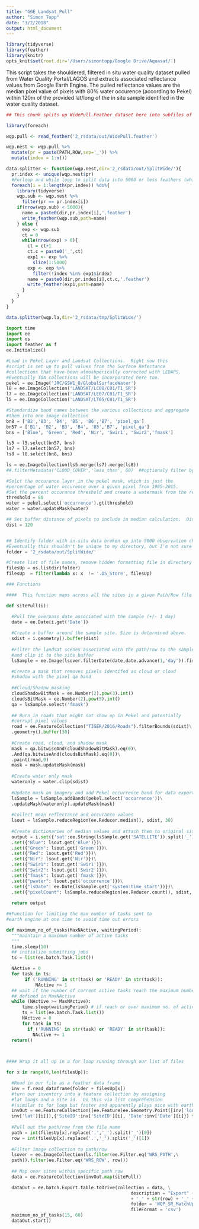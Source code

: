 ```yaml
---
title: "GGE_Landsat_Pull"
author: "Simon Topp"
date: "3/2/2018"
output: html_document
---
```


```r
library(tidyverse)
library(feather)
library(knitr)
opts_knit$set(root.dir='/Users/simontopp/Google Drive/Aquasat/')

```

This script takes the shouldered, filtered in situ water quality dataset pulled from Water Quality Portal/LAGOS and extracts associated reflectance values from Google Earth Engine.  The pulled reflectance values are the median pixel value of pixels with 80% water occurence (according to Pekel) within 120m of the provided lat/long of the in situ sample identified in the water quality dataset. 


```r
## This chunk splits up WidePull.Feather dataset here into subfiles of 5000 observations labeled by path/row.

library(foreach)

wqp.pull <- read_feather('2_rsdata/out/WidePull.feather')

wqp.nest <- wqp.pull %>%
  mutate(pr = paste(PATH,ROW,sep='_')) %>%
  mutate(index = 1:n())

data.splitter <- function(wqp.nest,dir='2_rsdata/out/SplitWide/'){
  pr.index <- unique(wqp.nest$pr)
  #Forloop and while loop to split data into 5000 or less feathers (which is a data requirement of GEE.)
  foreach(i = 1:length(pr.index)) %do%{
    library(tidyverse)
    wqp.sub <- wqp.nest %>%
      filter(pr == pr.index[i])
    if(nrow(wqp.sub) < 5000){
      name = paste0(dir,pr.index[i],'.feather')
      write_feather(wqp.sub,path=name)
    } else {
      exp <- wqp.sub
      ct = 0
      while(nrow(exp) > 0){
        ct = ct+1
        ct.c = paste0('_',ct)
        exp1 <- exp %>%
          slice(1:5000)
        exp <- exp %>%
          filter(!index %in% exp1$index)
        name = paste0(dir,pr.index[i],ct.c,'.feather')
        write_feather(exp1,path=name)
      }
    }
  }
}

data.splitter(wqp.la,dir='2_rsdata/tmp/SplitWide/')

```


```python
import time
import ee
import os
import feather as f
ee.Initialize()

#Load in Pekel Layer and Landsat Collections.  Right now this 
#script is set up to pull values from the Surface Refectance 
#collections that have been atmoshperically corrected with LEDAPS.  
#Eventually TOA collections will be incorporated here too.
pekel = ee.Image('JRC/GSW1_0/GlobalSurfaceWater')
l8 = ee.ImageCollection('LANDSAT/LC08/C01/T1_SR')
l7 = ee.ImageCollection('LANDSAT/LE07/C01/T1_SR')
l5 = ee.ImageCollection('LANDSAT/LT05/C01/T1_SR')

#Standardize band names between the various collections and aggregate 
#them into one image collection
bn8 = ['B2','B3', 'B4', 'B5', 'B6','B7', 'pixel_qa']
bn57 = ['B1', 'B2', 'B3', 'B4', 'B5','B7', 'pixel_qa']
bns = ['Blue', 'Green', 'Red', 'Nir', 'Swir1', 'Swir2','fmask']

ls5 = l5.select(bn57, bns)
ls7 = l7.select(bn57, bns)
ls8 = l8.select(bn8, bns)

ls = ee.ImageCollection(ls5.merge(ls7).merge(ls8))
##.filterMetadata('CLOUD_COVER','less_than', 60)  ##optionaly filter by cloud cover

#Selct the occurence layer in the pekel mask, which is just the 
#percentage of water occurence over a given pixel from 1985-2015.
#Set the percent occurance threshold and create a watermask from the result.
threshold = 80
water = pekel.select('occurrence').gt(threshold)
water = water.updateMask(water)

## Set buffer distance of pixels to include in median calculation.  Distance is in meters from supplied sample point.  
dist = 120


## Identify folder with in-situ data broken up into 5000 observation chunks by path/row
#Eventually this shouldn't be unique to my directory, but I'm not sure how to get python to use the default working directory.
folder = '2_rsdata/out/SplitWide/'

#Create list of file names, remove hidden formatting file in directory
filesUp = os.listdir(folder)
filesUp  = filter(lambda x: x  != '.DS_Store', filesUp)

### Functions

####  This function maps across all the sites in a given Path/Row file

def sitePull(i):

  #Pull the overpass date associated with the sample (+/- 1 day)
  date = ee.Date(i.get('Date'))
    
  #Create a buffer around the sample site. Size is determined above.
  sdist = i.geometry().buffer(dist)
    
  #Filter the landsat scenes associated with the path/row to the sample date
  #and clip it to the site buffer
  lsSample = ee.Image(lsover.filterDate(date,date.advance(1,'day')).first()).clip(sdist)

  #Create a mask that removes pixels identifed as cloud or cloud 
  #shadow with the pixel qa band
    
  ##Cloud/Shadow masking  
  cloudShadowBitMask = ee.Number(2).pow(3).int()
  cloudsBitMask = ee.Number(2).pow(5).int()
  qa = lsSample.select('fmask')
    
  ## Burn in roads that might not show up in Pekel and potentially 
  #corrupt pixel values  
  road = ee.FeatureCollection("TIGER/2016/Roads").filterBounds(sdist)\
  .geometry().buffer(30)  
    
  #Create road, cloud, and shadow mask
  mask = qa.bitwiseAnd(cloudShadowBitMask).eq(0)\
  .And(qa.bitwiseAnd(cloudsBitMask).eq(0))\
  .paint(road,0)
  mask = mask.updateMask(mask)
 
  #Create water only mask
  wateronly = water.clip(sdist)
    
  #Update mask on imagery and add Pekel occurrence band for data export.
  lsSample = lsSample.addBands(pekel.select('occurrence'))\
  .updateMask(wateronly).updateMask(mask)
    
  #Collect mean reflectance and occurance values
  lsout = lsSample.reduceRegion(ee.Reducer.median(), sdist, 30)
    
  #Create dictionaries of median values and attach them to original site feature.
  output = i.set({'sat':ee.String(lsSample.get('SATELLITE')).split('_').get(1)})\
  .set({"Blue": lsout.get('Blue')})\
  .set({"Green": lsout.get('Green')})\
  .set({"Red": lsout.get('Red')})\
  .set({"Nir": lsout.get('Nir')})\
  .set({"Swir1": lsout.get('Swir1')})\
  .set({"Swir2": lsout.get('Swir2')})\
  .set({"fmask": lsout.get('fmask')})\
  .set({"pwater": lsout.get('occurrence')})\
  .set({"lsDate": ee.Date(lsSample.get('system:time_start'))})\
  .set({"pixelCount": lsSample.reduceRegion(ee.Reducer.count(), sdist, 30).get('Blue')})
  
  return output

##Function for limiting the max number of tasks sent to
#earth engine at one time to avoid time out errors

def maximum_no_of_tasks(MaxNActive, waitingPeriod):
  """maintain a maximum number of active tasks
  """
  time.sleep(10)
  ## initialize submitting jobs
  ts = list(ee.batch.Task.list())

  NActive = 0
  for task in ts:
       if ('RUNNING' in str(task) or 'READY' in str(task)):
           NActive += 1
  ## wait if the number of current active tasks reach the maximum number
  ## defined in MaxNActive
  while (NActive >= MaxNActive):
      time.sleep(waitingPeriod) # if reach or over maximum no. of active tasks, wait for 2min and check again
      ts = list(ee.batch.Task.list())
      NActive = 0
      for task in ts:
        if ('RUNNING' in str(task) or 'READY' in str(task)):
          NActive += 1
  return()
    


#### Wrap it all up in a for loop running through our list of files

for x in range(0,len(filesUp)):

  #Read in our file as a feather data frame
  inv = f.read_dataframe(folder + filesUp[x])
  #turn our inventory into a feature collection by assigning 
  #lat longs and a site id.  Do this via list comprehension 
  #(similar to for loop but faster and apparently plays nice with earth engine.)
  invOut = ee.FeatureCollection([ee.Feature(ee.Geometry.Point([inv['long'][i],\
  inv['lat'][i]]),{'SiteID':inv['SiteID'][i], 'Date':inv['Date'][i]}) for i in range(0,len(inv))]) 
  
  #Pull out the path/row from the file name
  path = int(filesUp[x].replace('.','_').split('_')[0])
  row = int(filesUp[x].replace('.','_').split('_')[1])
  
  #Filter image collection to path/row  
  lsover = ee.ImageCollection(ls.filter(ee.Filter.eq('WRS_PATH',\
  path)).filter(ee.Filter.eq('WRS_ROW', row)))
    
  ## Map over sites within specific path row
  data = ee.FeatureCollection(invOut.map(sitePull))

  dataOut = ee.batch.Export.table.toDrive(collection = data, \
                                               description = "Export" + str(path)\
                                               + '_' + str(row) + '_' + str(x),\
                                               folder = 'WQP_SR_MatchUps',\
                                               fileFormat = 'csv')
  maximum_no_of_tasks(15, 60)
  dataOut.start()
```

